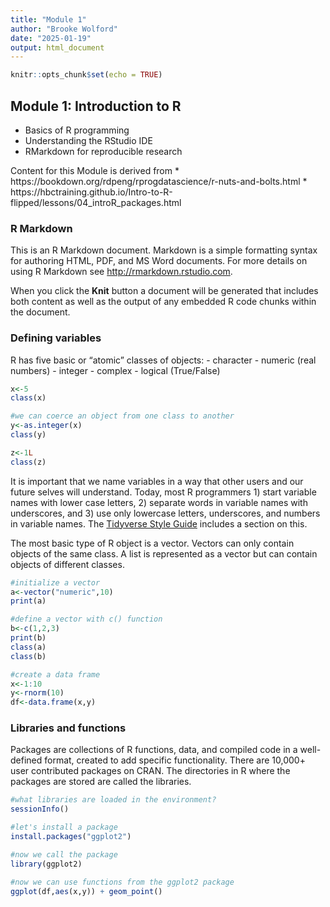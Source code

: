 ```yaml
---
title: "Module 1"
author: "Brooke Wolford"
date: "2025-01-19"
output: html_document
---
```


```r
knitr::opts_chunk$set(echo = TRUE)
```

## Module 1: Introduction to R

* Basics of R programming
* Understanding the RStudio IDE
* RMarkdown for reproducible research

Content for this Module is derived from
* https://bookdown.org/rdpeng/rprogdatascience/r-nuts-and-bolts.html
* https://hbctraining.github.io/Intro-to-R-flipped/lessons/04_introR_packages.html

### R Markdown
This is an R Markdown document. Markdown is a simple formatting syntax for authoring HTML, PDF, and MS Word documents. For more details on using R Markdown see <http://rmarkdown.rstudio.com>.

When you click the **Knit** button a document will be generated that includes both content as well as the output of any embedded R code chunks within the document. 

### Defining variables
R has five basic or “atomic” classes of objects:
- character
- numeric (real numbers)
- integer
- complex
- logical (True/False)

```r

x<-5
class(x)

#we can coerce an object from one class to another
y<-as.integer(x)
class(y)

z<-1L
class(z)
```

It is important that we name variables in a way that other users and our future selves will understand.  Today, most R programmers 1) start variable names with lower case letters, 2) separate words in variable names with underscores, and 3) use only lowercase letters, underscores, and numbers in variable names. The [Tidyverse Style Guide](https://style.tidyverse.org/syntax.html) includes a section on this.

The most basic type of R object is a vector. Vectors can only contain objects of the same class. A list is represented as a vector but can contain objects of different classes.

```r

#initialize a vector
a<-vector("numeric",10)
print(a)

#define a vector with c() function
b<-c(1,2,3)
print(b)
class(a)
class(b)

#create a data frame
x<-1:10
y<-rnorm(10)
df<-data.frame(x,y)

```


### Libraries and functions
Packages are collections of R functions, data, and compiled code in a well-defined format, created to add specific functionality. There are 10,000+ user contributed packages on CRAN. The directories in R where the packages are stored are called the libraries.

```r

#what libraries are loaded in the environment?
sessionInfo()

#let's install a package
install.packages("ggplot2")

#now we call the package
library(ggplot2)

#now we can use functions from the ggplot2 package
ggplot(df,aes(x,y)) + geom_point()

```





